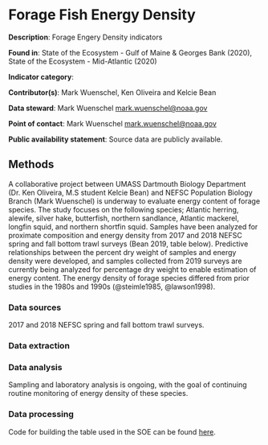 # Forage Fish Energy Density

**Description**: Forage Engery Density indicators

**Found in**: State of the Ecosystem - Gulf of Maine & Georges Bank (2020), State of the Ecosystem - Mid-Atlantic (2020)

**Indicator category**: 

**Contributor(s)**: Mark Wuenschel, Ken Oliveira and Kelcie Bean
  
**Data steward**: Mark Wuenschel <mark.wuenschel@noaa.gov>
  
**Point of contact**: Mark Wuenschel <mark.wuenschel@noaa.gov>
  
**Public availability statement**: Source data are publicly available.

## Methods

A collaborative project between UMASS Dartmouth Biology Department (Dr. Ken Oliveira, M.S student Kelcie Bean) and NEFSC Population Biology Branch (Mark Wuenschel) is underway to evaluate energy content of forage species. The study focuses on the following species; Atlantic herring, alewife, silver hake, butterfish, northern sandlance, Atlantic mackerel, longfin squid, and northern shortfin squid. Samples have been analyzed for proximate composition and energy density from 2017 and 2018 NEFSC spring and fall bottom trawl surveys (Bean 2019, table below). Predictive relationships between the percent dry weight of samples and energy density were developed, and samples collected from 2019 surveys are currently being analyzed for percentage dry weight to enable estimation of energy content. The energy density of forage species differed from prior studies in the 1980s and 1990s (@steimle1985, @lawson1998). 

### Data sources
2017 and 2018 NEFSC spring and fall bottom trawl surveys. 

### Data extraction 


### Data analysis
Sampling and laboratory analysis is ongoing, with the goal of continuing routine monitoring of energy density of these species. 

### Data processing

Code for building the table used in the SOE can be found 
[here](https://github.com/NOAA-EDAB/ecodata/blob/master/chunk-scripts/macrofauna.Rmd-forage.R). 


```{r, code = readLines("https://raw.githubusercontent.com/NOAA-EDAB/ecodata/master/chunk-scripts/macrofauna.Rmd-forage.R"), echo = F, eval = T, warning = F, message=F}

```
